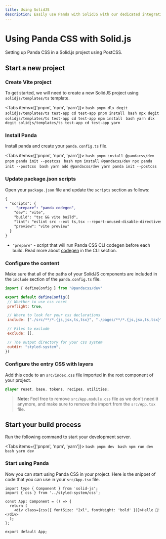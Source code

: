 ```yaml
---
title: Using SolidJS
description: Easily use Panda with SolidJS with our dedicated integration.
---
```


# Using Panda CSS with Solid.js

Setting up Panda CSS in a Solid.js project using PostCSS.

## Start a new project

<Steps>

### Create Vite project

To get started, we will need to create a new SolidJS project using `solidjs/templates/ts` template.

<Tabs items={['pnpm', 'npm', 'yarn']}>
  <Tab>
    ```bash
    pnpm dlx degit solidjs/templates/ts test-app
    cd test-app
    pnpm install
    ```
  </Tab>
  <Tab>
    ```bash
    npx degit solidjs/templates/ts test-app
    cd test-app
    npm install
    ```
  </Tab>
  <Tab>
    ```bash
    yarn dlx degit solidjs/templates/ts test-app
    cd test-app
    yarn
    ```
  </Tab>
</Tabs>


### Install Panda

Install panda and create your `panda.config.ts` file.

<Tabs items={['pnpm', 'npm', 'yarn']}>
  <Tab>
    ```bash
    pnpm install @pandacss/dev
    pnpm panda init --postcss
    ```
  </Tab>
  <Tab>
    ```bash
    npm install @pandacss/dev
    npx panda init --postcss
    ```
  </Tab>
  <Tab>
    ```bash
    yarn add @pandacss/dev
    yarn panda init --postcss
    ```
  </Tab>
</Tabs>

### Update package.json scripts

Open your `package.json` file and update the `scripts` section as follows:

```diff {3} filename="package.json"
{
  "scripts": {
+    "prepare": "panda codegen",
    "dev": "vite",
    "build": "tsc && vite build",
    "lint": "eslint src --ext ts,tsx --report-unused-disable-directives --max-warnings 0",
    "preview": "vite preview"
  }
}
```
- `"prepare"` - script that will run Panda CSS CLI codegen before each build. Read more about [codegen](/docs/references/cli#panda-codegen) in the CLI section.

### Configure the content

Make sure that all of the paths of your SolidJS components are included in the `include` section of the `panda.config.ts` file.

```js {8, 17} filename="panda.config.ts"
import { defineConfig } from "@pandacss/dev"

export default defineConfig({
 // Whether to use css reset
 preflight: true,

 // Where to look for your css declarations
 include: ["./src/**/*.{js,jsx,ts,tsx}", "./pages/**/*.{js,jsx,ts,tsx}"],

 // Files to exclude
 exclude: [],

 // The output directory for your css system
 outdir: "styled-system",
})
```

### Configure the entry CSS with layers

Add this code to an `src/index.css` file imported in the root component of your project.

```css filename="src/index.css"
@layer reset, base, tokens, recipes, utilities;
```

> **Note:** Feel free to remove `src/App.module.css` file as we don't need it anymore, and make sure to remove the import from the `src/App.tsx` file.

## Start your build process

Run the following command to start your development server.

<Tabs items={['pnpm', 'npm', 'yarn']}>
  <Tab>
    ```bash
    pnpm dev
    ```
  </Tab>
  <Tab>
    ```bash
    npm run dev
    ```
  </Tab>
  <Tab>
    ```bash
    yarn dev
    ```
  </Tab>
</Tabs>

### Start using Panda

Now you can start using Panda CSS in your project.
Here is the snippet of code that you can use in your `src/App.tsx` file.

```tsx filename="src/App.tsx"
import type { Component } from 'solid-js';
import { css } from '../styled-system/css';

const App: Component = () => {
  return (
    <div class={css({ fontSize: "2xl", fontWeight: 'bold' })}>Hello 🐼!</div>
  );
};

export default App;
```

</Steps>
